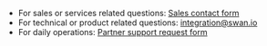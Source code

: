 * For sales or services related questions: [Sales contact form](https://www.swan.io/talk-to-expert)
* For technical or product related questions: integration@swan.io
* For daily operations: [Partner support request form](https://partner-support.swan.io/hc/en-gb/requests/new)